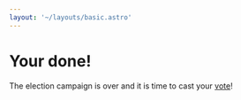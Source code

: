 ```yaml
---
layout: '~/layouts/basic.astro'
---
```


# Your done!

The election campaign is over and it is time to cast your [vote](https://forms.gle/jFNNpXCiaKLMRWDJA)!
